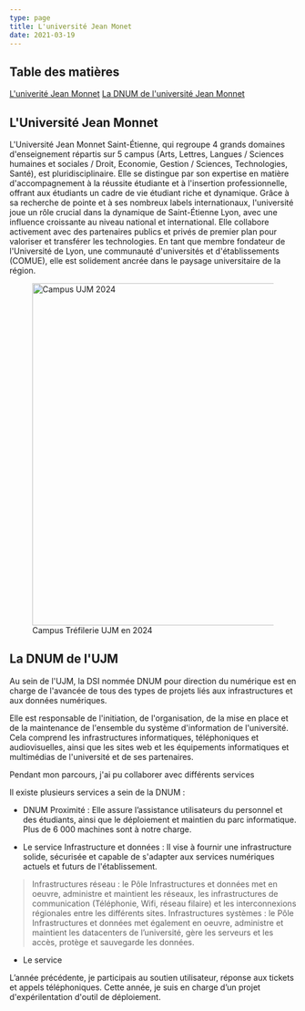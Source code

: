 ```yaml
---
type: page
title: L'université Jean Monet
date: 2021-03-19
---
```


## Table des matières

[L'univerité Jean Monnet](#L'Université-Jean-Monnet)
[La DNUM de l'université Jean Monnet](##La-DNUM-de-l'UJM)
	
## L'Université Jean Monnet

L'Université Jean Monnet Saint-Étienne, qui regroupe 4 grands domaines d'enseignement répartis sur 5 campus (Arts, Lettres, Langues / Sciences humaines et sociales / Droit, Economie, Gestion / Sciences, Technologies, Santé), est pluridisciplinaire. Elle se distingue par son expertise en matière d'accompagnement à la réussite étudiante et à l'insertion professionnelle, offrant aux étudiants un cadre de vie étudiant riche et dynamique. Grâce à sa recherche de pointe et à ses nombreux labels internationaux, l'université joue un rôle crucial dans la dynamique de Saint-Étienne Lyon, avec une influence croissante au niveau national et international. Elle collabore activement avec des partenaires publics et privés de premier plan pour valoriser et transférer les technologies. En tant que membre fondateur de l'Université de Lyon, une communauté d'universités et d'établissements (COMUE), elle est solidement ancrée dans le paysage universitaire de la région.

<figure>
  <img src="http://www.gautierconquet.fr/wp-content/files_dnk/cache/vue-01-e1581695837426-1920xautox1.jpg" alt="Campus UJM 2024" width="600" />
  <figcaption>Campus Tréfilerie UJM en 2024</figcaption>
</figure>

## La DNUM de l'UJM

Au sein de l'UJM, la DSI nommée DNUM pour direction du numérique est en charge de l'avancée de tous des types de projets liés aux infrastructures et aux données numériques.

Elle est responsable de l'initiation, de l'organisation, de la mise en place et de la maintenance de l'ensemble du système d'information de l'université. Cela comprend les infrastructures informatiques, téléphoniques et audiovisuelles, ainsi que les sites web et les équipements informatiques et multimédias de l'université et de ses partenaires.

Pendant mon parcours, j'ai pu collaborer avec différents services


Il existe plusieurs services a sein de la DNUM :

- DNUM Proximité : Elle assure l’assistance utilisateurs du
personnel et des étudiants, ainsi que le déploiement et
maintien du parc informatique. Plus de 6 000 machines sont à
notre charge. 

- Le service Infrastructure et données :
Il vise à fournir une infrastructure solide, sécurisée et capable de
s'adapter aux services numériques actuels et futurs de
l'établissement.
> Infrastructures réseau : le Pôle Infrastructures et données met en
oeuvre, administre et maintient les réseaux, les infrastructures de
communication (Téléphonie, Wifi, réseau filaire) et les interconnexions régionales entre les différents sites.
> Infrastructures systèmes : le Pôle Infrastructures et données met également en oeuvre, administre et maintient les datacenters de
l’université, gère les serveurs et les accès, protège et
sauvegarde les données.

- Le service 


L’année précédente, je participais au soutien
utilisateur, réponse aux tickets et appels téléphoniques. Cette
année, je suis en charge d’un projet d'expérilentation d'outil de déploiement.